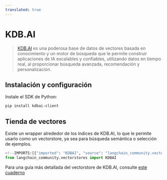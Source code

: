 ```yaml
---
translated: true
---
```


# KDB.AI

>[KDB.AI](https://kdb.ai) es una poderosa base de datos de vectores basada en conocimiento y un motor de búsqueda que le permite construir aplicaciones de IA escalables y confiables, utilizando datos en tiempo real, al proporcionar búsqueda avanzada, recomendación y personalización.

## Instalación y configuración

Instale el SDK de Python:

```bash
pip install kdbai-client
```

## Tienda de vectores

Existe un wrapper alrededor de los índices de KDB.AI, lo que le permite usarlo como un vectorstore,
ya sea para búsqueda semántica o selección de ejemplos.

```python
<!--IMPORTS:[{"imported": "KDBAI", "source": "langchain_community.vectorstores", "docs": "https://api.python.langchain.com/en/latest/vectorstores/langchain_community.vectorstores.kdbai.KDBAI.html", "title": "KDB.AI"}]-->
from langchain_community.vectorstores import KDBAI
```

Para una guía más detallada del vectorstore de KDB.AI, consulte [este cuaderno](/docs/integrations/vectorstores/kdbai)
